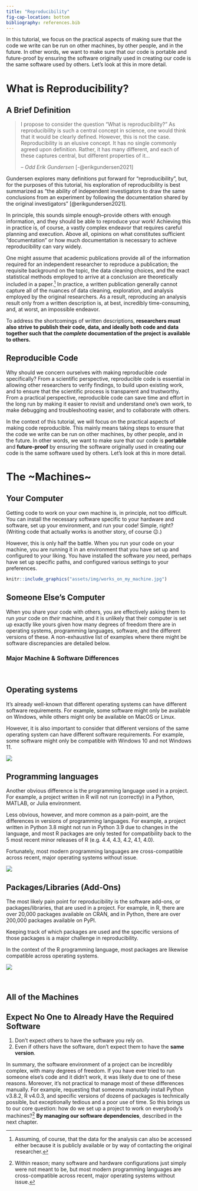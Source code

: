 ```yaml
---
title: "Reproducibility"
fig-cap-location: bottom
bibliography: references.bib
---
```


In this tutorial, we focus on the practical aspects of making sure that the code we write can be run on other machines, by other people, and in the future. In other words, we want to make sure that our code is portable and future-proof by ensuring the software originally used in creating our code is the same software used by others. Let’s look at this in more detail.

# What is Reproducibility?

## A Brief Definition

> I propose to consider the question "What is reproducibility?" As reproducibility is such a central concept in science, one would think that it would be clearly defined. However, this is not the case. Reproducibility is an elusive concept. It has no single commonly agreed upon definition. Rather, it has many different, and each of these captures central, but different properties of it...
>
> -- <cite>Odd Erik Gundersen</cite> [-@erikgundersen2021]

Gundersen explores many definitions put forward for "reproducibility", but, for the purposes of this tutorial, his exploration of reproducibility is best summarized as "the ability of independent investigators to draw the same conclusions from an experiment by following the documentation shared by the original investigators" [@erikgundersen2021].

In principle, this sounds simple enough--provide others with enough information, and they should be able to reproduce your work! Achieving this in practice is, of course, a vastly complex endeavor that requires careful planning and execution. Above all, opinions on what constitutes sufficient "documentation" or how much documentation is necessary to achieve reproducibility can vary widely.

One might assume that academic publications provide all of the information required for an independent researcher to reproduce a publication; the requisite background on the topic, the data cleaning choices, and the exact statistical methods employed to arrive at a conclusion are theoretically included in a paper.[^1] In practice, a written publication generally cannot capture all of the nuances of data cleaning, exploration, and analysis employed by the original researchers. As a result, reproducing an analysis result only from a written description is, at best, incredibly time-consuming, and, at worst, an impossible endeavor.

[^1]: Assuming, of course, that the data for the analysis can also be accessed either because it is publicly available or by way of contacting the original researcher.

To address the shortcomings of written descriptions, **researchers must also strive to publish their code, data, and ideally both code and data together such that the *complete* documentation of the project is available to others.**

## Reproducible Code

Why should we concern ourselves with making reproducible *code* specifically? From a scientific perspective, reproducible code is essential in allowing other researchers to verify findings, to build upon existing work, and to ensure that the scientific process is transparent and trustworthy. From a practical perspective, reproducible code can save time and effort in the long run by making it easier to revisit and understand one's own work, to make debugging and troubleshooting easier, and to collaborate with others.

In the context of this tutorial, we will focus on the practical aspects of making code reproducible. This mainly means taking steps to ensure that the code we write can be run on other machines, by other people, and in the future. In other words, we want to make sure that our code is **portable** and **future-proof** by ensuring the software originally used in creating our code is the same software used by others. Let's look at this in more detail.

# The \~Machines\~

## Your Computer

Getting code to work on your own machine is, in principle, not too difficult. You can install the necessary software specific to your hardware and software, set up your environment, and run your code! Simple, right? (Writing code that actually works is another story, of course 😉.)

However, this is only half the battle. When you run your code on your machine, you are running it in an environment that you have set up and configured to your liking. You have installed the software *you* need, perhaps have set up specific paths, and configured various settings to your preferences.

::: center
```r
knitr::include_graphics("assets/img/works_on_my_machine.jpg")
```
:::

## Someone Else's Computer

When you share your code with others, you are effectively asking them to run *your* code on *their* machine, and it is unlikely that their computer is set up exactly like yours given how many degrees of freedom there are in operating systems, programming languages, software, and the different versions of these. A non-exhaustive list of examples where there might be software discrepancies are detailed below.

### Major Machine & Software Differences

<br>

::: panel-tabset
## Operating systems

It's already well-known that different operating systems can have different software requirements. For example, some software might only be available on Windows, while others might only be available on MacOS or Linux.

However, it is also important to consider that different versions of the same operating system can have different software requirements. For example, some software might only be compatible with Windows 10 and not Windows 11.

::: center
![](assets/img/mac_linux_windows.jpg)
:::

## Programming languages

Another obvious difference is the programming language used in a project. For example, a project written in R will not run (correctly) in a Python, MATLAB, or Julia environment.

Less obvious, however, and more common as a pain-point, are the differences in versions of programming languages. For example, a project written in Python 3.8 might not run in Python 3.9 due to changes in the language, and most R packages are only tested for compatibility back to the 5 most recent minor releases of R (e.g. 4.4, 4.3, 4.2, 4.1, 4.0).

Fortunately, most modern programming languages are cross-compatible across recent, major operating systems without issue.

::: center
![](assets/img/r_python_julia.jpg)
:::

## Packages/Libraries (Add-Ons)

The most likely pain point for reproducibility is the software add-ons, or packages/libraries, that are used in a project. For example, in R, there are over 20,000 packages available on CRAN, and in Python, there are over 200,000 packages available on PyPI.

Keeping track of which packages are used and the specific versions of those packages is a major challenge in reproducibility.

In the context of the R programming language, most packages are likewise compatible across operating systems.

::: center
![](assets/img/r_packages.png)
:::
:::

<br>

## All of the Machines

::: callout-important
## Expect No One to Already Have the Required Software

1.  Don't expect others to have the software you rely on.
2.  Even if others have the software, don't expect them to have the **same version**.
:::

In summary, the software environment of a project can be incredibly complex, with many degrees of freedom. If you have ever tried to run someone else's code and it didn't work, it was likely due to one of these reasons. Moreover, it's not practical to manage most of these differences manually. For example, requesting that someone *manutally* install Python v3.8.2, R v4.0.3, and specific versions of dozens of packages is technically possible, but exceptionally tedious and a poor use of time. So this brings us to our core question: how do we set up a project to work on everybody's machines?[^2] **By managing our software dependencies**, described in the next chapter.

[^2]: Within reason; many software and hardware configurations just simply were not meant to be, but most modern programming languages are cross-compatible across recent, major operating systems without issue.

<!-- footnotes -->

